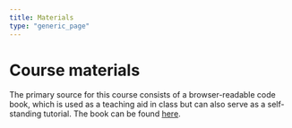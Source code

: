 ```yaml
---
title: Materials
type: "generic_page"
---
```


# Course materials

The primary source for this course consists of a browser-readable code book, which is used as a teaching aid in class but can also serve as a self-standing tutorial. The book can be found [here](https://vini-macuch-silva.github.io/basics-of-data-viz-for-behavioral-scientists/R-Markdown-book/_book/basics-of-data-wrangling-in-r.html).
